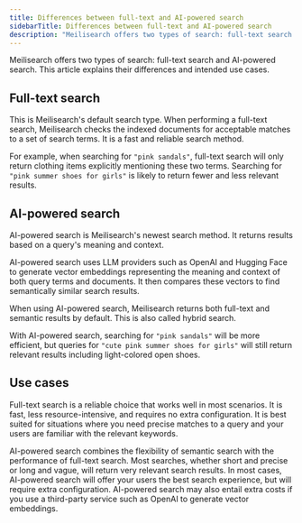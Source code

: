 ```yaml
---
title: Differences between full-text and AI-powered search
sidebarTitle: Differences between full-text and AI-powered search
description: "Meilisearch offers two types of search: full-text search and AI-powered search. This article explains their differences and intended use cases."
---
```


Meilisearch offers two types of search: full-text search and AI-powered search. This article explains their differences and intended use cases.

## Full-text search

This is Meilisearch's default search type. When performing a full-text search, Meilisearch checks the indexed documents for acceptable matches to a set of search terms. It is a fast and reliable search method.

For example, when searching for `"pink sandals"`, full-text search will only return clothing items explicitly mentioning these two terms. Searching for `"pink summer shoes for girls"` is likely to return fewer and less relevant results.

## AI-powered search

AI-powered search is Meilisearch's newest search method. It returns results based on a query's meaning and context.

AI-powered search uses LLM providers such as OpenAI and Hugging Face to generate vector embeddings representing the meaning and context of both query terms and documents. It then compares these vectors to find semantically similar search results.

When using AI-powered search, Meilisearch returns both full-text and semantic results by default. This is also called hybrid search.

With AI-powered search, searching for `"pink sandals"` will be more efficient, but queries for `"cute pink summer shoes for girls"` will still return relevant results including light-colored open shoes.

## Use cases

Full-text search is a reliable choice that works well in most scenarios. It is fast, less resource-intensive, and requires no extra configuration. It is best suited for situations where you need precise matches to a query and your users are familiar with the relevant keywords.

AI-powered search combines the flexibility of semantic search with the performance of full-text search. Most searches, whether short and precise or long and vague, will return very relevant search results. In most cases, AI-powered search will offer your users the best search experience, but will require extra configuration. AI-powered search may also entail extra costs if you use a third-party service such as OpenAI to generate vector embeddings.
